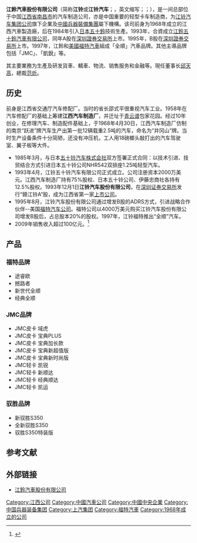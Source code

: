 {{noteTA
|1=zh-cn:全顺; zh-tw:全順; zh-hk:卓志;
}}
{{refimprove|time=2020-02-04T23:53:36+00:00}}
{{Infobox Company 
|company_name = 江铃汽车股份有限公司
|company_name_en = Jiangling Motors Co., Ltd.
|predecessor = 江西汽车制造厂
|company_logo = JIANGLING_CAR_LOGO.png
|company_type = 
|traded_as = {{szse|000550|codeB=200550}}<br>{{otcbb|JGLMY}}
|foundation = 1993年
|location =中国[[江西省|江西省]][[南昌市|南昌市]]
|industry = 汽车制造  
|revenue =   
|profit =   
|asset =   
|market_value =   
|num_employees =   
|products =   
|major_shareholder= [[南昌市江铃投资有限公司|南昌市江铃投资有限公司]]41.03%<br>[[福特汽車公司|福特汽车公司]]32%
|homepage = {{URL|https://www.jmc.com.cn}}
}}
'''江鈴汽車股份有限公司'''（简称'''江铃'''或'''江铃汽车'''；{{Lang-en|'''Jiangling Motors Co., Ltd.'''}}，英文缩写{{Lang|en|'''JMC'''}}；{{szse|000550|name=江铃汽车|codeB=200550|nameB=江铃B}}；{{otcbb|JGLMY}}），是一间总部位于中国[[江西省|江西省]][[南昌市|南昌市]]的汽车制造公司，亦是中国重要的轻型卡车制造商，为[[江铃汽车集团公司|江铃汽车集团公司]]旗下企業及[[中國兵器裝備集團|中國兵器裝備集團]]屬下機構。该司前身为1968年成立的江西汽車製造廠，后在1984年引入[[日本|日本]][[五十鈴|五十鈴]]技術生產。1993年，合資成立[[江鈴五十鈴汽車有限公司|江鈴五十鈴汽車有限公司]]，同年A股在[[深圳證券交易所|深圳證券交易所]]上市。1995年，B股在[[深圳證券交易所|深圳證券交易所]]上市。1997年，江鈴和[[美國|美國]][[福特汽車|福特汽車]]組成「全順」汽車品牌。其他主導品牌包括「JMC」、「凱銳」等。

其主要業務为生產及研发貨車、轎車、物流、销售服务和金融等。現任董事长[[邱天高|邱天高]]，總裁[[范炘|范炘]]。

== 历史 ==
前身是江西省交通厅汽车修配厂。当时的省长邵式平很重视汽车工业。1958年在汽车修配厂的基础上筹建'''江西汽车制造厂'''，并迁址于[[青云谱|青云谱]]包家花园。经过10年创业，在修理汽车、制造配件基础上，于1968年4月30日，江西汽车制造厂仿制的南京“跃进”牌汽车生产出第一批12辆载重2.5吨的汽车，命名为“井冈山”牌。当时生产设备条件十分简陋，还没有冲压机，工人用18磅榔头敲打出的汽车驾驶室、翼子板等大件。 

* 1985年3月，与日本[[五十铃汽车股份有限公司|五十铃汽车株式会社]]双方签署正式合同：以技术引进、技贸结合方式引进日本五十铃公司NHR542双排座1.25吨轻型汽车。
* 1993年4月，江铃五十铃汽车有限公司正式成立。公司注册资本2000万美元。江西汽车制造厂持有75%股权、日本五十铃公司、伊藤忠商社各持有12.5%股权。1993年12月1日'''江铃汽车股份有限公司'''，在[[深圳证券交易所|深圳证券交易所]]发行“赣江铃A”股，成为江西省第一家[[上市公司|上市公司]]。
* 1995年8月，江铃汽车股份有限公司通过增发B股的ADRS方式，引进战略合作伙伴--美国[[福特汽車公司|福特汽车公司]]。福特公司以4000万美元购买江铃汽车股份有限公司增发B股后，占总股本20%的股权。1997年，江铃福特推出“全顺”汽车。
* 2009年销售收入超过100亿元。<ref>{{Cite web |url=http://www.jmc.com.cn/chinese/about/development.asp |title=江铃发展历程 |access-date=2011-07-22 |archive-date=2019-01-15 |archive-url=https://web.archive.org/web/20190115182024/https://www.jmc.com.cn/chinese/about/development.asp |dead-url=no }}</ref>

== 产品 ==
=== 福特品牌 ===
* 途睿欧
* 撼路者
* 新世代全顺
* 经典全顺
 
=== JMC品牌 ===
* JMC皮卡 域虎
* JMC皮卡 宝典PLUS
* JMC皮卡 宝典加长款
* JMC皮卡 宝典新超值版
* JMC皮卡 宝典新时尚版
* JMC轻卡 凯锐
* JMC轻卡 新顺达
* JMC轻卡 经典顺达
* JMC轻卡 凯运

=== 驭胜品牌 ===
* 新驭胜S350
* 全新驭胜S350
* 驭胜S350特装版

== 参考文献 ==
{{reflist}}

== 外部链接 ==
* [https://www.jmc.com.cn 江鈴汽車股份有限公司] {{Wayback|url=https://www.jmc.com.cn/ |date=20211219035413 }}

{{中国汽车制造业}}
{{SZSECI}}

[[Category:江西公司|Category:江西公司]]
[[Category:中國汽車公司|Category:中國汽車公司]]
[[Category:中國中央企業|Category:中國中央企業]]
[[Category:中国兵器装备集团|Category:中国兵器装备集团]]
[[Category:上汽集团|Category:上汽集团]]
[[Category:福特汽車|Category:福特汽車]]
[[Category:1968年成立的公司|Category:1968年成立的公司]]